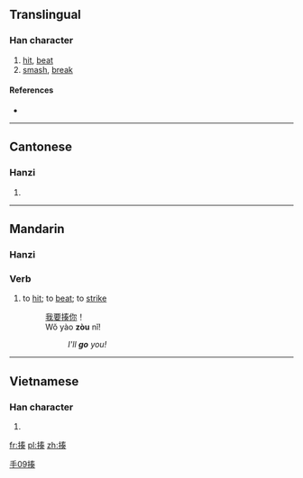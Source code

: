 ==Translingual==

===Han character===
{{Han char|rn=64|rad=手|as=09|sn=12|four=5503<sub>4</sub>|canj=手手大大 (QQKK)}}

# [[hit]], [[beat]]
# [[smash]], [[break]]

====References====
* {{Han ref|kx=0441.150|dkj=12337|dj=0792.100|hdz=31911.040|uh=63CD|ud=25549|bh=B47E|bd=46206}}

----

==Cantonese==

===Hanzi===
{{yue-hanzi|jyut=|y=jau3}}

# {{defn|lang=yue|sort=手09}}

----

==Mandarin==
{{zh-hanzi|[[揍]]}}

===Hanzi===
{{cmn-hanzi|pin=[[zòu]] ([[zou4]])|wg=tsou<sup>4</sup>}}

===Verb===
{{cmn-verb|ts|pin=zòu|pint=zou4|rs=手09}}

# {{colloquial|lang=cmn|sc=Hans|sort=zou4}} to [[hit]]; to [[beat]]; to [[strike]]
#: [[我]][[要]][[揍]][[你]]！
#: Wǒ yào '''zòu''' nǐ!
#:: ''I'll '''go''' you!''

[[Category:Mandarin colloquial terms in traditional script|手09揍]]

----

==Vietnamese==

===Han character===
{{vi-hantu|[[tấu]], [[tẩu]]|rs=手09}}

# {{defn|lang=vi|sort=手09}}

[[fr:揍]]
[[pl:揍]]
[[zh:揍]]